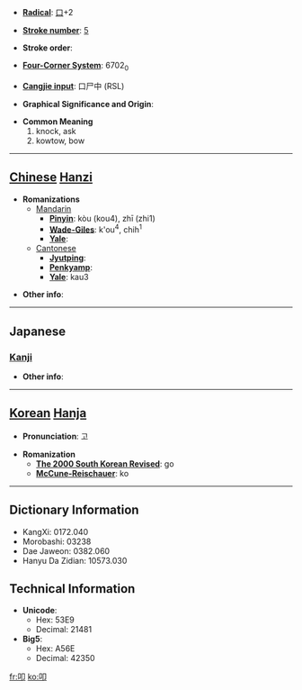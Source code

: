 * '''[[Wiktionary:Chinese radical index| Radical]]''': [[Wiktionary:Chinese radical index 口|口]]+2

* '''[[Wiktionary:Chinese total strokes index|Stroke number]]''': [[Wiktionary:Chinese total strokes index 5|5]]

* '''Stroke order''': 

* '''[[Wiktionary:Chinese four corner index|Four-Corner System]]''': 6702<sub>0</sub>

* '''[[Wiktionary:Chinese Cangjie index|Cangjie input]]''': 口尸中 (RSL)

* '''Graphical Significance and Origin''': 

* '''Common Meaning'''
*#knock, ask
*# kowtow, bow


----

== [[Chinese]] [[Hanzi]] ==

* '''Romanizations'''
** [[Mandarin]]
*** '''[[Pinyin]]''': kòu (kou4), zhī (zhi1)
*** '''[[Wade-Giles]]''': k'ou<sup>4</sup>, chih<sup>1</sup>
*** '''[[Yale]]''': 
**[[Cantonese]]
***'''[[Jyutping]]''':
***'''[[Penkyamp]]''': 
***'''[[Yale]]''': kau3

* '''Other info''': 

----

==Japanese==
===[[Kanji]]===
{{kanji|on readings=[[こう]] (kō)
|kun readings=[[たたく]] (tataku), [[たたき]] (tataki)
}}

* '''Other info''':  

----

== [[Korean]] [[Hanja]] ==

* '''Pronunciation''': 고

* '''Romanization'''
** '''[[The 2000 South Korean Revised Romanization|The 2000 South Korean Revised]]''': go
** '''[[McCune-Reischauer]]''': ko

----

== Dictionary Information ==

* KangXi: 0172.040
* Morobashi: 03238
* Dae Jaweon: 0382.060
* Hanyu Da Zidian: 10573.030

== Technical Information ==

* '''Unicode''':
** Hex: 53E9
** Decimal: 21481
* '''Big5''':
** Hex: A56E
** Decimal: 42350

[[fr:叩]]
[[ko:叩]]